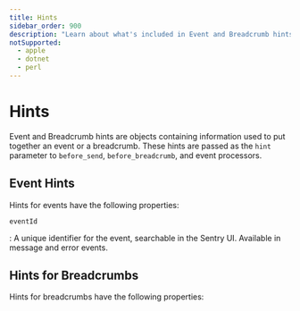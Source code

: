 ```yaml
---
title: Hints
sidebar_order: 900
description: "Learn about what's included in Event and Breadcrumb hints."
notSupported:
  - apple
  - dotnet
  - perl
---
```


# Hints

Event and Breadcrumb hints are objects containing information used to put together an event or a breadcrumb. These hints are passed as the `hint` parameter to `before_send`, `before_breadcrumb`, and event processors.

## Event Hints

Hints for events have the following properties:

`eventId`

: A unique identifier for the event, searchable in the Sentry UI. Available in message and error events.

<PlatformContent includePath="configuration/before-send-hint-contents" />

## Hints for Breadcrumbs

Hints for breadcrumbs have the following properties:

<PlatformContent includePath="configuration/breadcrumb-hint-contents" />
